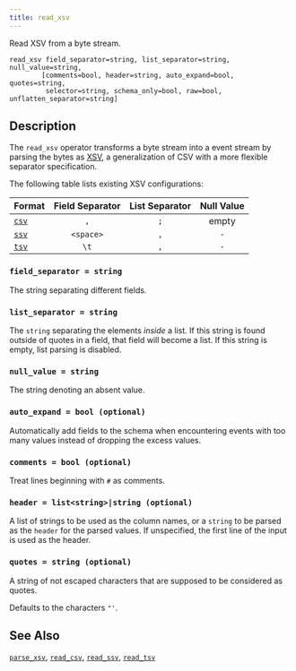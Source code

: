 ```yaml
---
title: read_xsv
---
```


Read XSV from a byte stream.

```tql
read_xsv field_separator=string, list_separator=string, null_value=string,
        [comments=bool, header=string, auto_expand=bool, quotes=string,
         selector=string, schema_only=bool, raw=bool, unflatten_separator=string]
```

## Description

The `read_xsv` operator transforms a byte stream into a event stream by parsing
the bytes as [XSV](https://en.wikipedia.org/wiki/Delimiter-separated_values), a
generalization of CSV with a more flexible separator specification.

The following table lists existing XSV configurations:

|Format               |Field Separator|List Separator|Null Value|
|---------------------|:-------------:|:------------:|:--------:|
|[`csv`](read_csv)|`,`            |`;`           | empty    |
|[`ssv`](read_ssv)|`<space>`      |`,`           |`-`       |
|[`tsv`](read_tsv)|`\t`           |`,`           |`-`       |

[csv]: https://en.wikipedia.org/wiki/Comma-separated_values
[xsv]: https://en.wikipedia.org/wiki/Delimiter-separated_values

### `field_separator = string`

The string separating different fields.

### `list_separator = string`

The `string` separating the elements _inside_ a list. If this string is found
outside of quotes in a field, that field will become a list. If this string is
empty, list parsing is disabled.

### `null_value = string`

The string denoting an absent value.

### `auto_expand = bool (optional)`

Automatically add fields to the schema when encountering events with too many
values instead of dropping the excess values.

### `comments = bool (optional)`

Treat lines beginning with `#` as comments.

### `header = list<string>|string (optional)`

A list of strings to be used as the column names, or a `string` to be parsed
as the `header` for the parsed values.
If unspecified, the first line of the input is used as the header.

### `quotes = string (optional)`

A string of not escaped characters that are supposed to be considered as quotes.

Defaults to the characters `"'`.


<ParsingOptions />

## See Also

[`parse_xsv`](../functions/parse_xsv), [`read_csv`](read_csv),
[`read_ssv`](read_ssv), [`read_tsv`](read_tsv)
